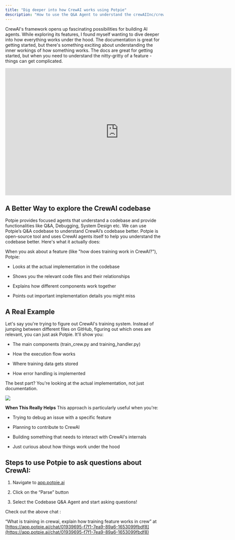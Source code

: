 ```yaml
---
title: "Dig deeper into how CrewAI works using Potpie"
description: "How to use the Q&A Agent to understand the crewAIInc/crewAI codebase"
---
```


CrewAI's framework opens up fascinating possibilities for building AI agents. While exploring its features, I found myself wanting to dive deeper into how everything works under the hood. The documentation is great for getting started, but there's something exciting about understanding the inner workings of how something works. The docs are great for getting started, but when you need to understand the nitty-gritty of a feature - things can get complicated.

<iframe width="720" height="405" src="https://www.youtube.com/embed/yXyVX61xxbo?si=c7khEspDgMBh9VcV" title="YouTube video player" frameborder="0" allow="accelerometer; autoplay; clipboard-write; encrypted-media; gyroscope; picture-in-picture; web-share" referrerpolicy="strict-origin-when-cross-origin" allowfullscreen></iframe>


## A Better Way to explore the CrewAI codebase

Potpie provides focused agents that understand a codebase and provide functionalities like Q\&A, Debugging, System Design etc. We can use Potpie’s Q\&A codebase to understand CrewAI’s codebase better. Potpie is open-source tool and uses CrewAI agents itself to help you understand the codebase better. Here's what it actually does:

When you ask about a feature (like "how does training work in CrewAI?"), Potpie:

* Looks at the actual implementation in the codebase

* Shows you the relevant code files and their relationships

* Explains how different components work together

* Points out important implementation details you might miss

## A Real Example

Let's say you're trying to figure out CrewAI's training system. Instead of jumping between different files on GitHub, figuring out which ones are relevant, you can just ask Potpie. It'll show you:

* The main components (train\_crew.py and training\_handler.py)

* How the execution flow works

* Where training data gets stored

* How error handling is implemented

The best part? You're looking at the actual implementation, not just documentation.

![](/image.png)

**When This Really Helps**
This approach is particularly useful when you're:

* Trying to debug an issue with a specific feature

* Planning to contribute to CrewAI

* Building something that needs to interact with CrewAI's internals

* Just curious about how things work under the hood

## Steps to use Potpie to ask questions about CrewAI:

1. Navigate to [app.potpie.ai](https://app.potpie.ai/newchat?repo=crewAIInc/crewAI\&branch=main)

2. Click on the “Parse” button

3. Select the Codebase Q\&A Agent and start asking questions!

Check out the above chat :

“What is training in crewai, explain how training feature works in crew” at
[https://app.potpie.ai/chat/01939695-f7f1-7ea9-89a6-1653099fbdf8](https://app.potpie.ai/chat/01939695-f7f1-7ea9-89a6-1653099fbdf8)